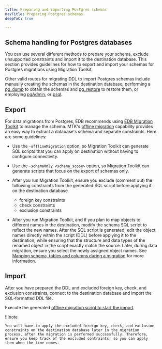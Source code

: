 ```yaml
---
title: Preparing and importing Postgres schemas
navTitle: Preparing Postgres schemas
deepToC: true

---
```


## Schema handling for Postgres databases

You can use several different methods to prepare your schema, exclude unsupported constraints and import it to the destination database. This section provides guidelines for how to export and import your schemas for Postgres migrations using Migration Toolkit.

Other valid routes for migrating DDL to import Postgres schemas include manually creating the schemas in the destination database, performing a [pg_dump](https://www.postgresql.org/docs/current/app-pgdump.html) to obtain the schemas and [pg_restore](https://www.postgresql.org/docs/current/app-pgrestore.html) to restore them, or employing [pgAdmin](https://www.pgadmin.org/docs/pgadmin4/latest/index.html), or [psql](https://www.postgresql.org/docs/7.0/app-psql.htm).

## Export

For data migrations from Postgres, EDB recommends using [EDB Migration Toolkit](https://www.enterprisedb.com/docs/migration_toolkit/latest/) to manage the schema. MTK's [offline migration](https://www.enterprisedb.com/docs/migration_toolkit/latest/07_invoking_mtk/08_mtk_command_options/#offline-migration-options) capability provides an easy way to extract a database's schema and separate constraints. Here are some guidelines:

-   Use the `-offlineMigration` option, so Migration Toolkit can generate SQL scripts that you can apply on destination without having to configure connectivity. 

-   Use the `‑schemaOnly <schema_scope>` option, so Migration Toolkit can generate scripts that focus on the export of schemas only.

-   After you run Migration Toolkit, ensure you exclude (comment out) the following constraints from the generated SQL script before applying it on the destination database
    -   foreign key constraints
    -   check constraints 
    -   exclusion constraints 

-   After you run Migration Toolkit, and if you plan to map objects to different names in the destination, modify the schema SQL script to reflect the new names. After the SQL script is generated, edit the object names directly within the script (DDL) before applying it to the destination, while ensuring that the structure and data types of the renamed object in the script exactly match the source. Later, during data migration, ensure you select the newly assigned object names. See [Mapping schema, tables and columns during a migration](/edb-postgres-ai/latest/hybrid-manager/using_hybrid_manager/migration/migrate/migrations/#mapping-schema-tables-and-columns-during-a-migration) for more information.

## Import

After you have prepared the DDL and excluded foreign key, check, and exclusion constraints, connect to the destination database and import the SQL-formatted DDL file.

Execute the generated [offline migration script to start the import](https://www.enterprisedb.com/docs/migration_toolkit/latest/07_invoking_mtk/08_mtk_command_options/#offline-migration-options).

!!!note

    You will have to apply the excluded foreign key, check, and exclusion constraints on the destination database later in the migration process, after the migration is performed successfully. Therefore, ensure you keep track of the excluded contraints, so you can apply them when the time comes. 
